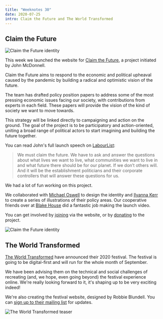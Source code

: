 ```yaml
---
title: "Weeknotes 30"
date: 2020-07-25
intro: Claim the Future and The World Transformed
---
```


## Claim the Future

![Claim the Future identity](../../assets/claim-the-future.jpg)

This week we launched the website for [Claim the Future](http://claimthefuture.today/), a project initiated by John McDonnell.

Claim the Future aims to respond to the economic and political upheaval caused by the pandemic by building a radical and optimistic vision of the future.

The team has drafted policy position papers to address some of the most pressing economic issues facing our society, with contributions from experts in each field. These papers will provide the vision of the kind of society we want to move towards. 

This strategy will be linked directly to campaigning and action on the ground. The goal of the project is to be participatory and action-oriented, uniting a broad range of political actors to start imagining and building the future together.

You can read John's full launch speech on [LabourList](https://labourlist.org/2020/07/build-better-but-not-back-john-mcdonnells-full-speech/):

> We must claim the future. We have to ask and answer the questions about what lives we want to live, what communities we want to live in and what future there should be for our planet. If we don’t others will. And it will be the establishment politicians and their corporate controllers that will answer these questions for us.

We had a lot of fun working on this project. 

We collaborated with [Michael Oswell](http://michaeloswell.com/) to design the identity and [Ilyanna Kerr](https://www.instagram.com/ilyanna____/) to create a series of illustrations of their policy areas. Our cooperative friends over at [Blake House](http://blake.house/) did a fantastic job making the launch video.

You can get involved by [joining](https://claimthefuture.today/#join) via the website, or by [donating](https://claimthefuture.today/#donate) to the project.

![Claim the Future identity](../../assets/claim-the-future-yes-please.jpg)

## The World Transformed

[The World Transformed](https://theworldtransformed.org/) have announced their 2020 festival. The festival is going to be digital-first and will run for the whole month of September.

We have been advising them on the technical and social challenges of recreating (and, we hope, even going beyond) the festival experience online. We're really looking forward to it, it's shaping up to be very exciting indeed!

We're also creating the festival website, designed by Robbie Blundell. You can [sign up to their mailing list](https://theworldtransformed.us1.list-manage.com/subscribe?u=7c6d9b034e09da3f08695cbf6&id=ec52e569ee) for updates.

![The World Transformed teaser](../../assets/the-world-transformed-2020.png)